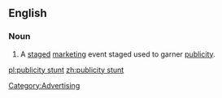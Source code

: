 ==English==
{{wikipedia}}

===Noun===
{{en-noun|sg=[[publicity]] [[stunt]]}}

# A [[staged]] [[marketing]] event staged used to garner [[publicity]].

[[Category:Advertising]]

[[pl:publicity stunt]]
[[zh:publicity stunt]]